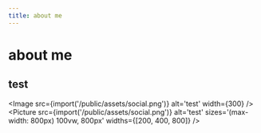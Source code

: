 ```yaml
---
title: about me
---
```



# about me

## test

<Image src={import('/public/assets/social.png')} alt='test' width={300} />
<Picture
  src={import('/public/assets/social.png')}
  alt='test'
  sizes='(max-width: 800px) 100vw, 800px'
  widths={[200, 400, 800]}
/>
